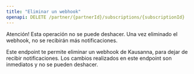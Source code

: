 ```yaml
---
title: "Eliminar un webhook"
openapi: DELETE /partner/{partnerId}/subscriptions/{subscriptionId}
---
```


<Warning>
  Atención! Esta operación no se puede deshacer. Una vez eliminado el webhook, no se recibirán más
  notificaciones.
</Warning>

Este endpoint te permite eliminar un webhook de Kausanna, para dejar de recibir notificaciones.
Los cambios realizados en este endpoint son inmediatos y no se pueden deshacer.